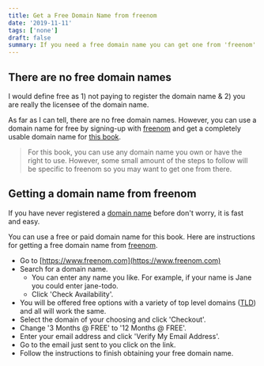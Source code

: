 ```yaml
---
title: Get a Free Domain Name from freenom
date: '2019-11-11'
tags: ['none']
draft: false
summary: If you need a free domain name you can get one from 'freenom'.
---
```


## There are no free domain names

I would define free as 1) not paying to register the domain name & 2) you are really the licensee of the domain name.

As far as I can tell, there are no free domain names. However, you can use a domain name for free by signing-up with [freenom](https://www.freenom.com) and get a completely usable domain name for [this book](https://klequis.io/full-stack-mern-development-series/).

> For this book, you can use any domain name you own or have the right to use. However, some small amount of the steps to follow will be specific to freenom so you may want to get one from there.


## Getting a domain name from freenom

If you have never registered a [domain name](https://en.wikipedia.org/wiki/Domain_name) before don't worry, it is fast and easy.

You can use a free or paid domain name for this book. Here are instructions for getting a free domain name from [freenom](https://www.freenom.com).

- Go to [https://www.freenom.com](https://www.freenom.com)
- Search for a domain name.
  - You can enter any name you like. For example, if your name is Jane you could enter jane-todo.
  - Click 'Check Availability'.
- You will be offered free options with a variety of top level domains ([TLD](https://en.wikipedia.org/wiki/Top-level_domain)) and all will work the same.
- Select the domain of your choosing and click 'Checkout'.
- Change '3 Months @ FREE' to '12 Months @ FREE'.
- Enter your email address and click 'Verify My Email Address'.
- Go to the email just sent to you click on the link.
- Follow the instructions to finish obtaining your free domain name.

